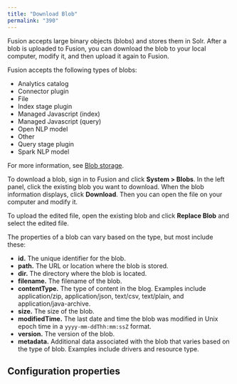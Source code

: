 ```yaml
---
title: "Download Blob"
permalink: "390"
---
```


Fusion accepts large binary objects (blobs) and stores them in Solr. After a blob is uploaded to Fusion, you can download the blob to your local computer, modify it, and then upload it again to Fusion.

Fusion accepts the following types of blobs:

* Analytics catalog
* Connector plugin
* File
* Index stage plugin
* Managed Javascript (index)
* Managed Javascript (query)
* Open NLP model
* Other
* Query stage plugin
* Spark NLP model

For more information, see [Blob storage](/fusion/5.9/153/blob-storage).

To download a blob, sign in to Fusion and click **System > Blobs**. In the left panel, click the existing blob you want to download. When the blob information displays, click **Download**. Then you can open the file on your computer and modify it.

To upload the edited file, open the existing blob and click **Replace Blob** and select the edited file.

The properties of a blob can vary based on the type, but most include these:

* **id.** The unique identifier for the blob.
* **path.** The URL or location where the blob is stored.
* **dir.** The directory where the blob is located.
* **filename.** The filename of the blob.
* **contentType.** The type of content in the blog. Examples include application/zip, application/json, text/csv, text/plain, and application/java-archive.
* **size.** The size of the blob.
* **modifiedTime.** The last date and time the blob was modified in Unix epoch time in a `yyyy-mm-ddThh:mm:ssZ` format.
* **version.** The version of the blob.
* **metadata.** Additional data associated with the blob that varies based on the type of blob. Examples include drivers and resource type.

## Configuration properties


<SchemaParamFields schema={schema}/>
